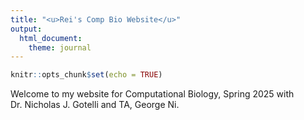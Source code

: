 ```yaml
---
title: "<u>Rei's Comp Bio Website</u>"
output: 
  html_document:
    theme: journal
---
```


```r
knitr::opts_chunk$set(echo = TRUE)
```

Welcome to my website for Computational Biology, Spring 2025 with Dr. Nicholas J. Gotelli and TA, George Ni.

